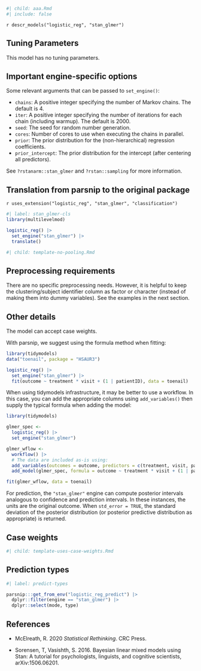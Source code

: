 ```r
#| child: aaa.Rmd
#| include: false
```

`r descr_models("logistic_reg", "stan_glmer")`

## Tuning Parameters

This model has no tuning parameters.

## Important engine-specific options

Some relevant arguments that can be passed to `set_engine()`: 

 * `chains`: A positive integer specifying the number of Markov chains. The default is 4.
 * `iter`: A positive integer specifying the number of iterations for each chain (including warmup). The default is 2000.
 * `seed`: The seed for random number generation. 
 * `cores`: Number of cores to use when executing the chains in parallel.
 * `prior`: The prior distribution for the (non-hierarchical) regression coefficients. 
 * `prior_intercept`: The prior distribution for the intercept (after centering all predictors). 
 
See `?rstanarm::stan_glmer` and `?rstan::sampling` for more information.

## Translation from parsnip to the original package

`r uses_extension("logistic_reg", "stan_glmer", "classification")`

```r
#| label: stan_glmer-cls
library(multilevelmod)

logistic_reg() |> 
  set_engine("stan_glmer") |> 
  translate()
```

```r
#| child: template-no-pooling.Rmd
```

## Preprocessing requirements

There are no specific preprocessing needs. However, it is helpful to keep the clustering/subject identifier column as factor or character (instead of making them into dummy variables). See the examples in the next section. 

## Other details

The model can accept case weights. 

With parsnip, we suggest using the formula method when fitting: 

```r
library(tidymodels)
data("toenail", package = "HSAUR3")

logistic_reg() |> 
  set_engine("stan_glmer") |> 
  fit(outcome ~ treatment * visit + (1 | patientID), data = toenail)
```

When using tidymodels infrastructure, it may be better to use a workflow. In this case, you can add the appropriate columns using `add_variables()` then supply the typical formula when adding the model: 

```r
library(tidymodels)

glmer_spec <- 
  logistic_reg() |> 
  set_engine("stan_glmer")

glmer_wflow <- 
  workflow() |> 
  # The data are included as-is using:
  add_variables(outcomes = outcome, predictors = c(treatment, visit, patientID)) |> 
  add_model(glmer_spec, formula = outcome ~ treatment * visit + (1 | patientID))

fit(glmer_wflow, data = toenail)
```

For prediction, the `"stan_glmer"` engine can compute posterior intervals analogous to confidence and prediction intervals. In these instances, the units are the original outcome. When `std_error = TRUE`, the standard deviation of the posterior distribution (or posterior predictive distribution as  appropriate) is returned.

## Case weights

```r
#| child: template-uses-case-weights.Rmd
```

## Prediction types

```r
#| label: predict-types

parsnip:::get_from_env("logistic_reg_predict") |>
  dplyr::filter(engine == "stan_glmer") |>
  dplyr::select(mode, type)

```

## References

 - McElreath, R. 2020 _Statistical Rethinking_. CRC Press.

 - Sorensen, T, Vasishth, S. 2016. Bayesian linear mixed models using Stan: A tutorial for psychologists, linguists, and cognitive scientists, 	arXiv:1506.06201.
